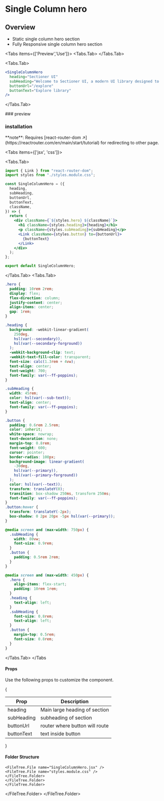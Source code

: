 # Single Column hero


## Overview 

- Static single column hero section
- Fully Responsive single column hero section

<Tabs items={['Preview','Use']}>
  <Tabs.Tab>
  <ComponentWrapper>
    <SingleColumnHero
      heading="Sectioner UI"
      subHeading="Welcome to Sectioner UI, a modern UI library designed to make your web designing faster! this UI library contains jsx and module.css code sections!"
      buttonUrl="/explore"
      buttonText="Explore library"
    />
  </ComponentWrapper>
  </Tabs.Tab>

  <Tabs.Tab>
  
```jsx showLineNumbers filename="app.jsx" copy
<SingleColumnHero
  heading="Sectioner UI"
  subHeading="Welcome to Sectioner UI, a modern UI library designed to make your web designing faster! this UI library contains jsx and module.css code sections!"
  buttonUrl="/explore"
  buttonText="Explore library"
/>
```
  </Tabs.Tab>
  
  </Tabs>
### preview


### installation

 
<Callout type="warning" emoji="⚠">
**note**: Requires [react-router-dom ↗](https://reactrouter.com/en/main/start/tutorial) for redirecting to other page.
</Callout>


<Tabs items={['jsx', 'css']}>
  
  <Tabs.Tab>

```jsx showLineNumbers filename="sectioner/singleColumnHero/SingleColumnHero.jsx" copy
import { Link } from "react-router-dom";
import styles from "./styles.module.css";

const SingleColumnHero = ({
  heading,
  subHeading,
  buttonUrl,
  buttonText,
  className,
}) => {
  return (
    <div className={`${styles.hero} ${className}`}>
      <h1 className={styles.heading}>{heading}</h1>
      <p className={styles.subHeading}>{subHeading}</p>
      <Link className={styles.button} to={buttonUrl}>
        {buttonText}
      </Link>
    </div>
  );
};

export default SingleColumnHero;
```

  </Tabs.Tab>
  <Tabs.Tab>
  ```css showLineNumbers filename="sectioner/singleColumnHero/styles.module.css" copy
  .hero {
    padding: 10rem 2rem;
    display: flex;
    flex-direction: column;
    justify-content: center;
    align-items: center;
    gap: 1rem;
  }

  .heading {
    background: -webkit-linear-gradient(
      250deg,
      hsl(var(--secondary)),
      hsl(var(--secondary-forground))
    );
    -webkit-background-clip: text;
    -webkit-text-fill-color: transparent;
    font-size: calc(1.3rem + 4vw);
    text-align: center;
    font-weight: 700;
    font-family: var(--ff-poppins);
  }

  .subHeading {
    width: 45rem;
    color: hsl(var(--sub-text));
    text-align: center;
    font-family: var(--ff-poppins);
  }

  .button {
    padding: 0.6rem 2.5rem;
    color: inherit;
    white-space: nowrap;
    text-decoration: none;
    margin-top: 0.8rem;
    font-weight: 600;
    cursor: pointer;
    border-radius: 100px;
    background-image: linear-gradient(
      -30deg,
      hsl(var(--primary)),
      hsl(var(--primary-forground))
    );
    color: hsl(var(--text));
    transform: translateY(0);
    transition: box-shadow 250ms, transform 250ms;
    font-family: var(--ff-poppins);
  }
  .button:hover {
    transform: translateY(-2px);
    box-shadow: 0 2px 20px -5px hsl(var(--primary));
  }

  @media screen and (max-width: 750px) {
    .subHeading {
      width: 80vw;
      font-size: 0.9rem;
    }
    .button {
      padding: 0.5rem 2rem;
    }
  }

  @media screen and (max-width: 450px) {
    .hero {
      align-items: flex-start;
      padding: 10rem 1rem;
    }
    .heading {
      text-align: left;
    }
    .subHeading {
      font-size: 0.8rem;
      text-align: left;
    }
    .button {
      margin-top: 0.5rem;
      font-size: 0.8rem;
    }
  }
```
  </Tabs.Tab>
</Tabs

>

#### Props

Use the following props to customize the component.

{<table className="nx-mt-6 nx-p-0 first:nx-mt-0">
  <thead>
    <tr>
      <th align="center">Prop</th>
      <th align="center">Description</th>
    </tr>
  </thead>
  <tbody>
  <tr>
      <td>heading</td>
      <td>Main large heading of section</td>
    </tr>
    <tr>
      <td>subHeading</td>
      <td>subheading of section</td>
    </tr>
    <tr>
      <td>buttonUrl</td>
      <td>router where button will route</td>
    </tr>
    <tr>
      <td>buttonText</td>
      <td>text inside button</td>
    </tr>
  </tbody>
</table>
}

#### Folder Structure

 
<FileTree>
  <FileTree.Folder name="your-project" defaultOpen>
  <FileTree.Folder name="src" defaultOpen>
    <FileTree.Folder name="components" defaultOpen>
    <FileTree.Folder name="sectioner" defaultOpen>
      <FileTree.Folder name="singleColumnHero" defaultOpen>
        
    <FileTree.File name="SingleColumnHero.jsx" />
    <FileTree.File name="styles.module.css" />
    </FileTree.Folder>  
    </FileTree.Folder>
    </FileTree.Folder>
    
    
  </FileTree.Folder>
  </FileTree.Folder>
</FileTree>